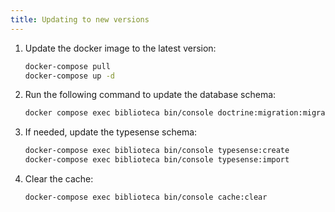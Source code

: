 ```yaml
---
title: Updating to new versions
---
```



<Steps>

1. Update the docker image to the latest version:

    ```bash
    docker-compose pull
    docker-compose up -d
    ```

2. Run the following command to update the database schema:

    ```bash
    docker compose exec biblioteca bin/console doctrine:migration:migrate --no-interaction
    ```

3. If needed, update the typesense schema:

    ```bash
    docker-compose exec biblioteca bin/console typesense:create
    docker-compose exec biblioteca bin/console typesense:import
    ```

4. Clear the cache:

    ```bash
    docker-compose exec biblioteca bin/console cache:clear
    ```


</Steps>


